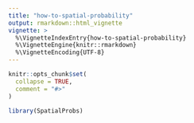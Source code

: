 ```yaml
---
title: "how-to-spatial-probability"
output: rmarkdown::html_vignette
vignette: >
  %\VignetteIndexEntry{how-to-spatial-probability}
  %\VignetteEngine{knitr::rmarkdown}
  %\VignetteEncoding{UTF-8}
---
```


```r
knitr::opts_chunk$set(
  collapse = TRUE,
  comment = "#>"
)
```

```r
library(SpatialProbs)
```
